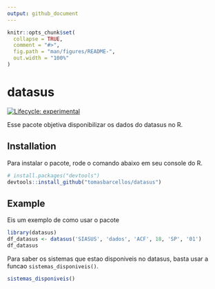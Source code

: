 ```yaml
---
output: github_document
---
```


<!-- README.md is generated from README.Rmd. Please edit that file -->

```r
knitr::opts_chunk$set(
  collapse = TRUE,
  comment = "#>",
  fig.path = "man/figures/README-",
  out.width = "100%"
)
```

# datasus

<!-- badges: start -->
[![Lifecycle: experimental](https://img.shields.io/badge/lifecycle-experimental-orange.svg)](https://www.tidyverse.org/lifecycle/#experimental)
<!-- badges: end -->

Esse pacote objetiva disponibilizar os dados do datasus no R.

## Installation

Para instalar o pacote, rode o comando abaixo em seu console do R.

``` r
# install.packages("devtools")
devtools::install_github("tomasbarcellos/datasus")
```
## Example

Eis um exemplo de como usar o pacote

```r
library(datasus)
df_datasus <- datasus('SIASUS', 'dados', 'ACF', 18, 'SP', '01')
df_datasus
```


Para saber os sistemas que estao disponiveis no datasus, basta usar a funcao 
`sistemas_disponiveis()`.

```r
sistemas_disponiveis()
```

